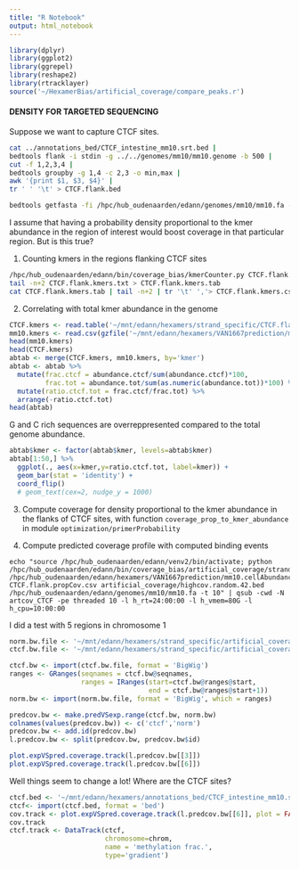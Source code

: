 ```yaml
---
title: "R Notebook"
output: html_notebook
---
```

```r
library(dplyr)
library(ggplot2)
library(ggrepel)
library(reshape2)
library(rtracklayer)
source('~/HexamerBias/artificial_coverage/compare_peaks.r')
```

#### DENSITY FOR TARGETED SEQUENCING
Suppose we want to capture CTCF sites.
```bash
cat ../annotations_bed/CTCF_intestine_mm10.srt.bed |    
bedtools flank -i stdin -g ../../genomes/mm10/mm10.genome -b 500 | 
cut -f 1,2,3,4 |  
bedtools groupby -g 1,4 -c 2,3 -o min,max | 
awk '{print $1, $3, $4}' | 
tr ' ' '\t' > CTCF.flank.bed

bedtools getfasta -fi /hpc/hub_oudenaarden/edann/genomes/mm10/mm10.fa -bed CTCF.flank.bed -fo CTCF.flank.fa
```

I assume that having a probability density proportional to the kmer abundance in the region of interest would boost coverage in that particular region. But is this true?

1. Counting kmers in the regions flanking CTCF sites 
```bash
/hpc/hub_oudenaarden/edann/bin/coverage_bias/kmerCounter.py CTCF.flank.fa > CTCF.flank.kmers.txt
tail -n+2 CTCF.flank.kmers.txt > CTCF.flank.kmers.tab
cat CTCF.flank.kmers.tab | tail -n+2 | tr '\t' ','> CTCF.flank.kmers.csv
```

2. Correlating with total kmer abundance in the genome
```r
CTCF.kmers <- read.table('~/mnt/edann/hexamers/strand_specific/CTCF.flank.kmers.tab', header = TRUE, col.names = c('abundance.ctcf', 'kmer'))
mm10.kmers <- read.csv(gzfile('~/mnt/edann/hexamers/VAN1667prediction/mm10.cellAbundance.noN.csv.gz'), header=FALSE, col.names = c('kmer','abundance.tot'))
head(mm10.kmers)
head(CTCF.kmers)
abtab <- merge(CTCF.kmers, mm10.kmers, by='kmer')
abtab <- abtab %>% 
  mutate(frac.ctcf = abundance.ctcf/sum(abundance.ctcf)*100, 
         frac.tot = abundance.tot/sum(as.numeric(abundance.tot))*100) %>%
  mutate(ratio.ctcf.tot = frac.ctcf/frac.tot) %>% 
  arrange(-ratio.ctcf.tot)
head(abtab)                  
```
G and C rich sequences are overreppresented compared to the total genome abundance.
```r
abtab$kmer <- factor(abtab$kmer, levels=abtab$kmer)  
abtab[1:50,] %>%
  ggplot(., aes(x=kmer,y=ratio.ctcf.tot, label=kmer)) + 
  geom_bar(stat = 'identity') +
  coord_flip()
  # geom_text(cex=2, nudge_y = 1000)
```
3. Compute coverage for density proportional to the kmer abundance in the flanks of CTCF sites, with function ```coverage_prop_to_kmer_abundance``` in module ```optimization/primerProbability```

4. Compute predicted coverage profile with computed binding events
```
echo "source /hpc/hub_oudenaarden/edann/venv2/bin/activate; python /hpc/hub_oudenaarden/edann/bin/coverage_bias/artificial_coverage/strand_specific_artificial_coverage.py /hpc/hub_oudenaarden/edann/hexamers/VAN1667prediction/mm10.cellAbundance.noN.csv.gz CTCF.flank.propCov.csv artificial_coverage/highcov.random.42.bed /hpc/hub_oudenaarden/edann/genomes/mm10/mm10.fa -t 10" | qsub -cwd -N artcov_CTCF -pe threaded 10 -l h_rt=24:00:00 -l h_vmem=80G -l h_cpu=10:00:00
```
I did a test with 5 regions in chromosome 1
```r
norm.bw.file <- '~/mnt/edann/hexamers/strand_specific/artificial_coverage/highcov.random.42.artCov.bw'
ctcf.bw.file <- '~/mnt/edann/hexamers/strand_specific/artificial_coverage/CTCF_flank.highcov.random.42.test.artCov.bw'

ctcf.bw <- import(ctcf.bw.file, format = 'BigWig')
ranges <- GRanges(seqnames = ctcf.bw@seqnames, 
                  ranges = IRanges(start=ctcf.bw@ranges@start, 
                                   end = ctcf.bw@ranges@start+1))
norm.bw <- import(norm.bw.file, format = 'BigWig', which = ranges)
```


```r
predcov.bw <- make.predVSexp.range(ctcf.bw, norm.bw)
colnames(values(predcov.bw)) <- c('ctcf','norm')
predcov.bw <- add.id(predcov.bw)
l.predcov.bw <- split(predcov.bw, predcov.bw$id)
```

```r
plot.expVSpred.coverage.track(l.predcov.bw[[3]])
plot.expVSpred.coverage.track(l.predcov.bw[[6]])
```
Well things seem to change a lot!
Where are the CTCF sites?
```r
ctcf.bed <- '~/mnt/edann/hexamers/annotations_bed/CTCF_intestine_mm10.srt.bed'
ctcf<- import(ctcf.bed, format = 'bed')
cov.track <- plot.expVSpred.coverage.track(l.predcov.bw[[6]], plot = FALSE)
cov.track
ctcf.track <- DataTrack(ctcf,
                        chromosome=chrom,
                        name = 'methylation frac.',
                        type='gradient')
```

